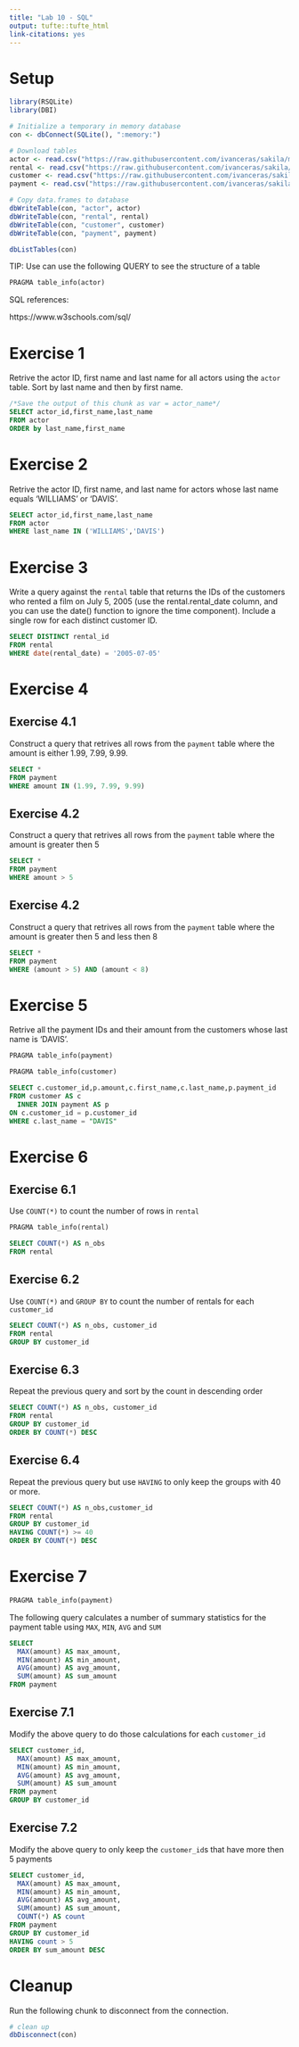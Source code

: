 ```yaml
---
title: "Lab 10 - SQL"
output: tufte::tufte_html
link-citations: yes
---
```


# Setup

```r

library(RSQLite)
library(DBI)

# Initialize a temporary in memory database
con <- dbConnect(SQLite(), ":memory:")

# Download tables
actor <- read.csv("https://raw.githubusercontent.com/ivanceras/sakila/master/csv-sakila-db/actor.csv")
rental <- read.csv("https://raw.githubusercontent.com/ivanceras/sakila/master/csv-sakila-db/rental.csv")
customer <- read.csv("https://raw.githubusercontent.com/ivanceras/sakila/master/csv-sakila-db/customer.csv")
payment <- read.csv("https://raw.githubusercontent.com/ivanceras/sakila/master/csv-sakila-db/payment_p2007_01.csv")

# Copy data.frames to database
dbWriteTable(con, "actor", actor)
dbWriteTable(con, "rental", rental)
dbWriteTable(con, "customer", customer)
dbWriteTable(con, "payment", payment)
```

```r
dbListTables(con)
```

TIP: Use can use the following QUERY to see the structure of a table

```sql
PRAGMA table_info(actor)

```

SQL references:

https://www.w3schools.com/sql/

# Exercise 1

Retrive the actor ID, first name and last name for all actors using the `actor` table. Sort by last name and then by first name.

```sql
/*Save the output of this chunk as var = actor_name*/
SELECT actor_id,first_name,last_name
FROM actor
ORDER by last_name,first_name
```


# Exercise 2

Retrive the actor ID, first name, and last name for actors whose last name equals 'WILLIAMS' or 'DAVIS'.

```sql
SELECT actor_id,first_name,last_name
FROM actor
WHERE last_name IN ('WILLIAMS','DAVIS')
```

# Exercise 3

Write a query against the `rental` table that returns the IDs of the customers who rented a film on July 5, 2005 (use the rental.rental_date column, and you can use the date() function to ignore the time component). Include a single row for each distinct customer ID. 

```sql
SELECT DISTINCT rental_id
FROM rental
WHERE date(rental_date) = '2005-07-05'
```

# Exercise 4

## Exercise 4.1

Construct a query that retrives all rows from the `payment` table where the amount is either 1.99, 7.99, 9.99.

```sql
SELECT *
FROM payment
WHERE amount IN (1.99, 7.99, 9.99)
```

## Exercise 4.2

Construct a query that retrives all rows from the `payment` table where the amount is greater then 5

```sql
SELECT *
FROM payment
WHERE amount > 5
```

## Exercise 4.2

Construct a query that retrives all rows from the `payment` table where the amount is greater then 5 and less then 8

```sql
SELECT *
FROM payment
WHERE (amount > 5) AND (amount < 8)
```
# Exercise 5

Retrive all the payment IDs and their amount from the customers whose last name is 'DAVIS'.

```sql
PRAGMA table_info(payment)
```

```sql
PRAGMA table_info(customer)
```

```sql
SELECT c.customer_id,p.amount,c.first_name,c.last_name,p.payment_id
FROM customer AS c
  INNER JOIN payment AS p
ON c.customer_id = p.customer_id
WHERE c.last_name = "DAVIS"
```

# Exercise 6

## Exercise 6.1

Use `COUNT(*)` to count the number of rows in `rental`

```sql
PRAGMA table_info(rental)
```

```sql
SELECT COUNT(*) AS n_obs
FROM rental
```

## Exercise 6.2

Use `COUNT(*)` and `GROUP BY` to count the number of rentals for each `customer_id`

```sql
SELECT COUNT(*) AS n_obs, customer_id
FROM rental
GROUP BY customer_id
```
## Exercise 6.3

Repeat the previous query and sort by the count in descending order

```sql
SELECT COUNT(*) AS n_obs, customer_id
FROM rental
GROUP BY customer_id
ORDER BY COUNT(*) DESC
```

## Exercise 6.4

Repeat the previous query but use `HAVING` to only keep the groups with 40 or more.

```sql
SELECT COUNT(*) AS n_obs,customer_id
FROM rental
GROUP BY customer_id
HAVING COUNT(*) >= 40
ORDER BY COUNT(*) DESC
```

# Exercise 7

```sql
PRAGMA table_info(payment)
```


The following query calculates a number of summary statistics for the payment table using `MAX`, `MIN`, `AVG` and `SUM`

```sql
SELECT
  MAX(amount) AS max_amount,
  MIN(amount) AS min_amount,
  AVG(amount) AS avg_amount,
  SUM(amount) AS sum_amount
FROM payment
```

## Exercise 7.1

Modify the above query to do those calculations for each `customer_id`

```sql
SELECT customer_id,
  MAX(amount) AS max_amount,
  MIN(amount) AS min_amount,
  AVG(amount) AS avg_amount,
  SUM(amount) AS sum_amount
FROM payment
GROUP BY customer_id
```
## Exercise 7.2

Modify the above query to only keep the `customer_id`s that have more then 5 payments

```sql
SELECT customer_id,
  MAX(amount) AS max_amount,
  MIN(amount) AS min_amount,
  AVG(amount) AS avg_amount,
  SUM(amount) AS sum_amount,
  COUNT(*) AS count
FROM payment
GROUP BY customer_id
HAVING count > 5
ORDER BY sum_amount DESC
```

# Cleanup

Run the following chunk to disconnect from the connection.

```r
# clean up
dbDisconnect(con)
```